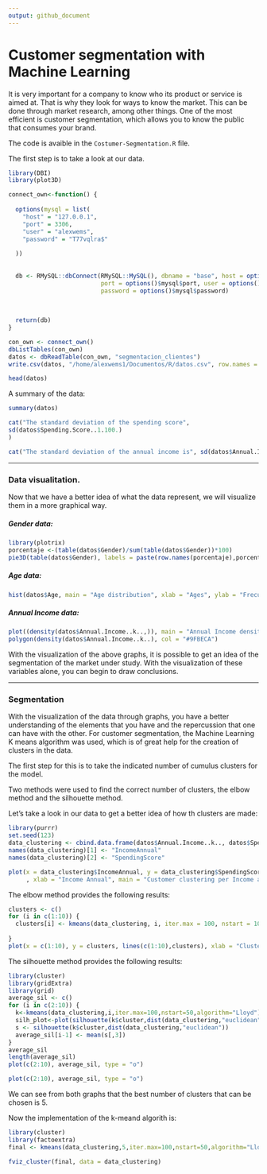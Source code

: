 ```yaml
---
output: github_document
---
```


# Customer segmentation with Machine Learning

It is very important for a company to know who its product or service is aimed at. That is why they look for ways to know the market. This can be done through market research, among other things. One of the most efficient is customer segmentation, which allows you to know the public that consumes your brand.

The code is avaible in the `Costumer-Segmentation.R` file. 

The first step is to take a look at our data.



```r
library(DBI)
library(plot3D)

connect_own<-function() {
  
  options(mysql = list(
    "host" = "127.0.0.1", 
    "port" = 3306,
    "user" = "alexwems",
    "password" = "T77vqlra$"
    
  ))
  
  
  db <- RMySQL::dbConnect(RMySQL::MySQL(), dbname = "base", host = options()$mysql$host, 
                          port = options()$mysql$port, user = options()$mysql$user, 
                          password = options()$mysql$password)  
  
  
  
  return(db)
}

con_own <- connect_own()
dbListTables(con_own)
datos <- dbReadTable(con_own, "segmentacion_clientes")
write.csv(datos, "/home/alexwems1/Documentos/R/datos.csv", row.names = FALSE)
```

```r
head(datos)
```

A summary of the data: 

```r
summary(datos)
```

```r
cat("The standard deviation of the spending score", 
sd(datos$Spending.Score..1.100.)
)

cat("The standard deviation of the annual income is", sd(datos$Annual.Income..k..))

```

***
### Data visualitation.

Now that we have a better idea of what the data represent, we will visualize them in a more graphical way. 

##### Gender data:
```r
library(plotrix)
porcentaje <-(table(datos$Gender)/sum(table(datos$Gender))*100)
pie3D(table(datos$Gender), labels = paste(row.names(porcentaje),porcentaje, "%"), main = "Gender distribution")
```

##### Age data:

```r

hist(datos$Age, main = "Age distribution", xlab = "Ages", ylab = "Frecuencia", col = "deepskyblue2")
```

##### Annual Income data:
```r
plot((density(datos$Annual.Income..k..,)), main = "Annual Income density")
polygon(density(datos$Annual.Income..k..), col = "#9FBECA")
```

With the visualization of the above graphs, it is possible to get an idea of the segmentation of the market under study. With the visualization of these variables alone, you can begin to draw conclusions. 

***
### Segmentation


With the visualization of the data through graphs, you have a better understanding of the elements that you have and the repercussion that one can have with the other. For customer segmentation, the Machine Learning K means algorithm was used, which is of great help for the creation of clusters in the data. 

The first step for this is to take the indicated number of cumulus clusters for the model. 

Two methods were used to find the correct number of clusters, the elbow method and the silhouette method.


Let's take a look in our data to get a better idea of how th clusters are made:

```r
library(purrr)
set.seed(123)
data_clustering <- cbind.data.frame(datos$Annual.Income..k.., datos$Spending.Score..1.100.)
names(data_clustering)[1] <- "IncomeAnnual"
names(data_clustering)[2] <- "SpendingScore"

plot(x = data_clustering$IncomeAnnual, y = data_clustering$SpendingScore, ylab = "Spending Score"
     , xlab = "Income Annual", main = "Customer clustering per Income and Spend")


```

The elbow method provides the following results:


```r
clusters <- c()
for (i in c(1:10)) {
  clusters[i] <- kmeans(data_clustering, i, iter.max = 100, nstart = 100, algorithm = "Lloyd")$tot.withinss
  
}
plot(x = c(1:10), y = clusters, lines(c(1:10),clusters), xlab = "Clusters", ylab = "Total intra-clusters sum of squares")


```



The silhouette method provides the following results:

```r

library(cluster)
library(gridExtra)
library(grid)
average_sil <- c()
for (i in c(2:10)) {
  k<-kmeans(data_clustering,i,iter.max=100,nstart=50,algorithm="Lloyd")
  silh_plot<-plot(silhouette(k$cluster,dist(data_clustering,"euclidean")))
  s <- silhouette(k$cluster,dist(data_clustering,"euclidean"))
  average_sil[i-1] <- mean(s[,3])
}
average_sil
length(average_sil)
plot(c(2:10), average_sil, type = "o")
```

```r
plot(c(2:10), average_sil, type = "o")
```


We can see from both graphs that the best number of clusters that can be chosen is 5.

Now the implementation of the k-meand algorith is:


```r

library(cluster)
library(factoextra)
final <- kmeans(data_clustering,5,iter.max=100,nstart=50,algorithm="Lloyd")
```

```r

fviz_cluster(final, data = data_clustering)
```